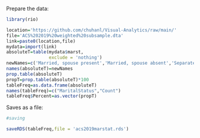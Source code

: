 
Prepare the data:


```r
library(rio)

location='https://github.com/chuhanl/Visual-Analytics/raw/main/'
file='ACS%202019%20weighted%20subsample.dta'
link=paste0(location,file)
mydata=import(link)
absoluteT=table(mydata$marst,
                exclude = 'nothing')
newNames=c('Married, spouse present','Married, spouse absent','Separated','Divorced','Widowed','Never married/single')
names(absoluteT)=newNames
prop.table(absoluteT)
propT=prop.table(absoluteT)*100
tableFreq=as.data.frame(absoluteT)
names(tableFreq)=c("MaritalStatus","Count")
tableFreq$Percent=as.vector(propT)
```



Saves as a file:

```r
#saving

saveRDS(tableFreq,file = 'acs2019marstat.rds')

```



